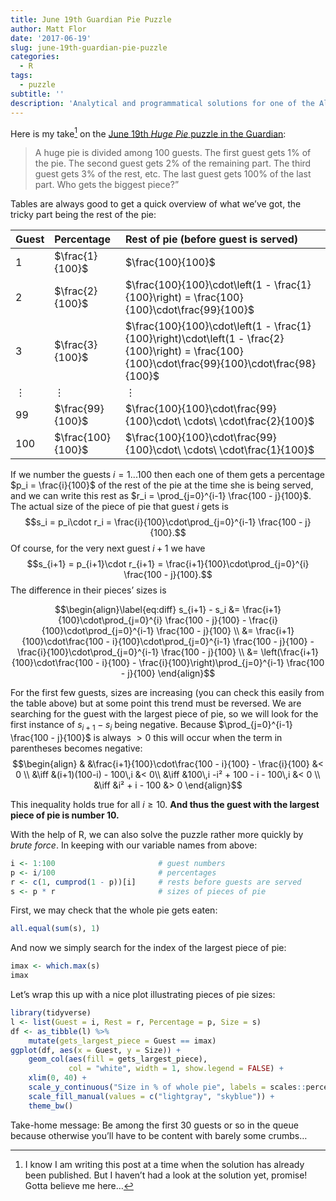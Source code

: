 ```yaml
---
title: June 19th Guardian Pie Puzzle
author: Matt Flor
date: '2017-06-19'
slug: june-19th-guardian-pie-puzzle
categories:
  - R
tags: 
  - puzzle
subtitle: ''
description: 'Analytical and programmatical solutions for one of the Alex Bello Monday puzzles in the Guardian: "A huge pie is divided among 100 guests. The first guest gets 1% of the pie. The second guest gets 2% of the remaining part. The third guest gets 3% of the rest, etc. The last guest gets 100% of the last part. Who gets the biggest piece?"'
---
```


Here is my take^[I know I am writing this post at a time when the solution has already been published. But I haven't had a look at the solution yet, promise! Gotta believe me here...] on the [June 19th *Huge Pie* puzzle in the Guardian](https://www.theguardian.com/science/2017/jun/19/can-you-solve-it-pythagorass-best-puzzles):

> A huge pie is divided among 100 guests. The first guest gets 1% of the pie. The second guest gets 2% of the remaining part. The third guest gets 3% of the rest, etc. The last guest gets 100% of the last part. Who gets the biggest piece?"

Tables are always good to get a quick overview of what we've got, the tricky part being the rest of the pie:

Guest     Percentage                  Rest of pie (before guest is served)
------    ----------------------      ---------------------------------------
1         $\frac{1}{100}$             $\frac{100}{100}$ 
2         $\frac{2}{100}$             $\frac{100}{100}\cdot\left(1 - \frac{1}{100}\right) = \frac{100}{100}\cdot\frac{99}{100}$
3         $\frac{3}{100}$             $\frac{100}{100}\cdot\left(1 - \frac{1}{100}\right)\cdot\left(1 - \frac{2}{100}\right) = \frac{100}{100}\cdot\frac{99}{100}\cdot\frac{98}{100}$
$\vdots$  $\vdots$                    $\vdots$
99        $\frac{99}{100}$            $\frac{100}{100}\cdot\frac{99}{100}\cdot\ \cdots\ \cdot\frac{2}{100}$
100       $\frac{100}{100}$           $\frac{100}{100}\cdot\frac{99}{100}\cdot\ \cdots\ \cdot\frac{1}{100}$

If we number the guests $i = 1...100$ then each one of them gets a percentage $p_i = \frac{i}{100}$ of the rest of the pie at the time she is being served, and we can write this rest as $r_i = \prod_{j=0}^{i-1} \frac{100 - j}{100}$.
The actual size of the piece of pie that guest $i$ gets is
$$s_i = p_i\cdot r_i = \frac{i}{100}\cdot\prod_{j=0}^{i-1} \frac{100 - j}{100}.$$
Of course, for the very next guest $i + 1$ we have
$$s_{i+1} = p_{i+1}\cdot r_{i+1} = \frac{i+1}{100}\cdot\prod_{j=0}^{i} \frac{100 - j}{100}.$$
The difference in their pieces' sizes is

$$\begin{align}\label{eq:diff}
s_{i+1} - s_i  &= \frac{i+1}{100}\cdot\prod_{j=0}^{i} \frac{100 - j}{100} - \frac{i}{100}\cdot\prod_{j=0}^{i-1} \frac{100 - j}{100} \\
         &= \frac{i+1}{100}\cdot\frac{100 - i}{100}\cdot\prod_{j=0}^{i-1} \frac{100 - j}{100} - \frac{i}{100}\cdot\prod_{j=0}^{i-1} \frac{100 - j}{100} \\
         &= \left(\frac{i+1}{100}\cdot\frac{100 - i}{100} - \frac{i}{100}\right)\prod_{j=0}^{i-1} \frac{100 - j}{100}
\end{align}$$

For the first few guests, sizes are increasing (you can check this easily from the table above) but at some point this trend must be reversed.
We are searching for the guest with the largest piece of pie, so we will look for the first instance of $s_{i+1} - s_i$ being negative.
Because $\prod_{j=0}^{i-1} \frac{100 - j}{100}$ is always $> 0$ this will occur when the term in parentheses becomes negative:
$$\begin{align}
&     &\frac{i+1}{100}\cdot\frac{100 - i}{100} - \frac{i}{100} &< 0 \\
&\iff &(i+1)(100-i) - 100\,i &< 0\\
&\iff &100\,i -i² + 100 - i - 100\,i &< 0 \\
&\iff &i² + i - 100 &> 0
\end{align}$$

This inequality holds true for all $i \geq 10$. 
**And thus the guest with the largest piece of pie is number $10$.**

With the help of R, we can also solve the puzzle rather more quickly by *brute force*.
In keeping with our variable names from above:
```r
i <- 1:100                       # guest numbers
p <- i/100                       # percentages
r <- c(1, cumprod(1 - p))[i]     # rests before guests are served
s <- p * r                       # sizes of pieces of pie
``` 

First, we may check that the whole pie gets eaten:
```r
all.equal(sum(s), 1)
```

And now we simply search for the index of the largest piece of pie:
```r
imax <- which.max(s)
imax
```

Let's wrap this up with a nice plot illustrating pieces of pie sizes:

```r
library(tidyverse)
l <- list(Guest = i, Rest = r, Percentage = p, Size = s)
df <- as_tibble(l) %>% 
    mutate(gets_largest_piece = Guest == imax)
ggplot(df, aes(x = Guest, y = Size)) +
    geom_col(aes(fill = gets_largest_piece),
             col = "white", width = 1, show.legend = FALSE) +
    xlim(0, 40) +
    scale_y_continuous("Size in % of whole pie", labels = scales::percent) +
    scale_fill_manual(values = c("lightgray", "skyblue")) +
    theme_bw()
```

Take-home message: Be among the first 30 guests or so in the queue because otherwise you'll have to be content with barely some crumbs...
